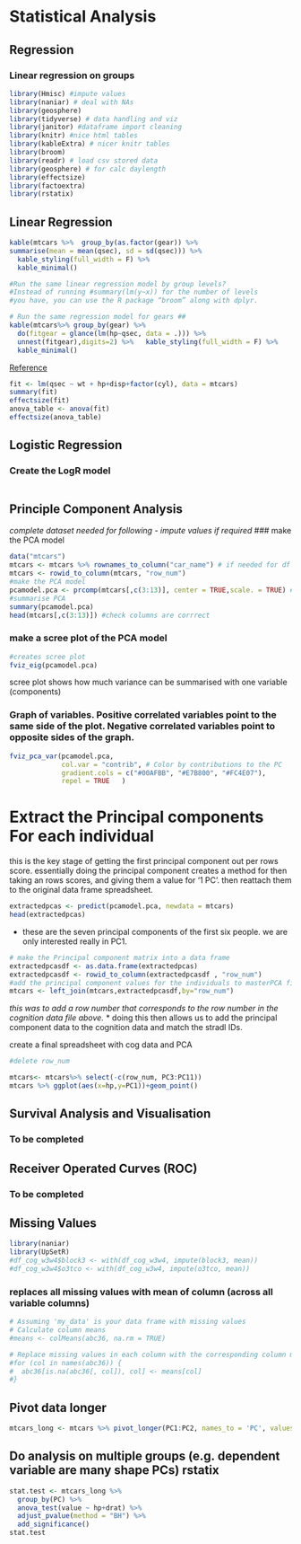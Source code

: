 # Statistical Analysis
##  Regression
### Linear regression on  groups

```r
library(Hmisc) #impute values
library(naniar) # deal with NAs
library(geosphere)
library(tidyverse) # data handling and viz
library(janitor) #dataframe import cleaning
library(knitr) #nice html tables
library(kableExtra) # nicer knitr tables
library(broom)
library(readr) # load csv stored data
library(geosphere) # for calc daylength
library(effectsize)
library(factoextra)
library(rstatix)
```

## Linear Regression
```r
kable(mtcars %>%  group_by(as.factor(gear)) %>%
summarise(mean = mean(qsec), sd = sd(qsec))) %>%
  kable_styling(full_width = F) %>%
  kable_minimal()

#Run the same linear regression model by group levels? 
#Instead of running #summary(lm(y~x)) for the number of levels 
#you have, you can use the R package “broom” along with dplyr.

# Run the same regression model for gears ##
kable(mtcars%>% group_by(gear) %>%
  do(fitgear = glance(lm(hp~qsec, data = .))) %>% 
  unnest(fitgear),digits=2) %>%   kable_styling(full_width = F) %>% 
  kable_minimal()
```
[Reference](https://stackoverflow.com/questions/22713325/fitting-several-regression-models-with-dplyr)

```r
fit <- lm(qsec ~ wt + hp+disp+factor(cyl), data = mtcars)
summary(fit)
effectsize(fit)
anova_table <- anova(fit)
effectsize(anova_table)
```



## Logistic Regression
### Create the LogR model
```r

```

## Principle Component Analysis

*complete dataset needed for following - impute values if required* 
### make the PCA model
```r
data("mtcars")
mtcars <- mtcars %>% rownames_to_column("car_name") # if needed for df
mtcars <- rowid_to_column(mtcars, "row_num")
#make the PCA model
pcamodel.pca <- prcomp(mtcars[,c(3:13)], center = TRUE,scale. = TRUE) # I prefer naming columns, but hard with PCA
#summarise PCA
summary(pcamodel.pca)
head(mtcars[,c(3:13)]) #check columns are corrrect
```

### make a scree plot of the PCA model
```r
#creates scree plot
fviz_eig(pcamodel.pca)
```
scree plot shows how much  variance can be summarised with one variable (components)

### Graph of variables. Positive correlated variables point to the same side of the plot. Negative correlated variables point to opposite sides of the graph.

```r
fviz_pca_var(pcamodel.pca,
             col.var = "contrib", # Color by contributions to the PC
             gradient.cols = c("#00AFBB", "#E7B800", "#FC4E07"),
             repel = TRUE   )
```
# Extract the Principal components For each individual

 this is the key stage of getting the first principal component out  per rows score.  essentially doing the principal component creates a method for then taking an rows scores,  and giving them a value for '1 PC'.   then reattach them to the original data frame spreadsheet.
```r
extractedpcas <- predict(pcamodel.pca, newdata = mtcars)
head(extractedpcas)
```

*  these are the  seven principal components of the first six people.  we are only interested really in PC1. 
```r
# make the Principal component matrix into a data frame 
extractedpcasdf <- as.data.frame(extractedpcas)
extractedpcasdf <- rowid_to_column(extractedpcasdf , "row_num")
#add the principal component values for the individuals to masterPCA file
mtcars <- left_join(mtcars,extractedpcasdf,by="row_num")
```
*this was to add a row number that corresponds to the row number in the cognition data file above.*
* doing this then allows us to add the principal component data to the cognition data and match the stradl IDs.

create a final spreadsheet with cog data and PCA
```r
#delete row_num

mtcars<- mtcars%>% select(-c(row_num, PC3:PC11))
mtcars %>% ggplot(aes(x=hp,y=PC1))+geom_point()

```

## Survival Analysis and Visualisation
### To be completed

## Receiver Operated Curves (ROC)
### To be completed

## Missing Values 
```r
library(naniar)
library(UpSetR)
#df_cog_w3w4$block3 <- with(df_cog_w3w4, impute(block3, mean))
#df_cog_w3w4$o3tco <- with(df_cog_w3w4, impute(o3tco, mean))
```


### replaces all missing values with mean of column (across all variable columns)
```r
# Assuming 'my_data' is your data frame with missing values
# Calculate column means
#means <- colMeans(abc36, na.rm = TRUE)

# Replace missing values in each column with the corresponding column mean
#for (col in names(abc36)) {
#  abc36[is.na(abc36[, col]), col] <- means[col]
#}
```

## Pivot data longer
```r
mtcars_long <- mtcars %>% pivot_longer(PC1:PC2, names_to = 'PC', values_to = 'value')
```



## Do analysis on multiple groups (e.g. dependent variable are many shape PCs) rstatix
```r
stat.test <- mtcars_long %>% 
  group_by(PC) %>%
  anova_test(value ~ hp+drat) %>%
  adjust_pvalue(method = "BH") %>%
  add_significance()
stat.test
```


